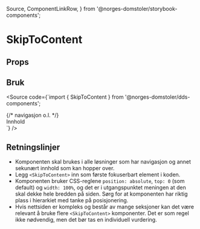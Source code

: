   Source,
  ComponentLinkRow,
} from '@norges-domstoler/storybook-components';

<Meta of={SkipToContentStories} />

# SkipToContent

<ComponentLinkRow
  docsHref="https://design.domstol.no/987b33f71/p/206fdc-skiptocontent/b/11d1c4"
  figmaHref="https://www.figma.com/file/ewqSDmkgqDQ5PyOsRp4V5b/?node-id=4695%3A96825"
  githubHref="https://github.com/domstolene/designsystem/tree/main/packages/components/src/components/SkipToContent"
  storybookHref="https://domstolene.github.io/designsystem/?path=/story/dds-components-skiptocontent--default"
/>

## Props

<Canvas of={SkipToContentStories.Default} sourceState="shown" />
<Controls of={SkipToContentStories.Default} />

## Bruk

<Source
  code={`import { SkipToContent } from '@norges-domstoler/dds-components';

<body>
  <SkipToContent {...args} href="#innhold" />
  {/* navigasjon o.l. */}
  <main id="innhold">Innhold</main>
</body>
`} />

## Retningslinjer

- Komponenten skal brukes i alle løsninger som har navigasjon og annet sekunært innhold som kan hopper over.
- Legg `<SkipToContent>` inn som første fokuserbart element i koden.
- Komponenten bruker CSS-reglene `position: absolute`, `top: 0` (som default) og `width: 100%`, og det er i utgangspunktet meningen at den skal dekke hele bredden på siden. Sørg for at komponenten har riktig plass i hierarkiet med tanke på posisjonering.
- Hvis nettsiden er kompleks og består av mange seksjoner kan det være relevant å bruke flere `<SkipToContent>` komponenter. Det er som regel ikke nødvendig, men det bør tas en individuell vurdering.
